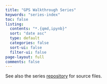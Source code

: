 ```yaml
---
title: "GPS Walkthrough Series"
keywords: "series-index"
toc: false
listing:
  contents: "*.{qmd,ipynb}"
  sort: "date asc"
  type: default
  categories: false
  sort-ui: false
  filter-ui: false
page-layout: full
comments: false
---
```



See also the series [repository](https://github.com/mu2718/gps-walkthrough/) for source files.